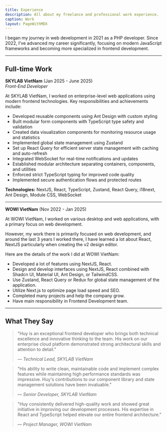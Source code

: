 ```yaml
---
title: Experience
description: All about my freelance and professional work experience.
caption: Work
layout: PageWithMDX
---
```


I began my journey in web development in 2021 as a PHP developer. Since 2022, I've advanced my career significantly, focusing on modern JavaScript frameworks and becoming more specialized in frontend development.

---

## Full-time Work

**SKYLAB VietNam** (Jan 2025 - June 2025)  
_Front-End Developer_

At SKYLAB VietNam, I worked on enterprise-level web applications using modern frontend technologies. Key responsibilities and achievements include:

- Developed reusable components using Ant Design with custom styling
- Built modular form components with TypeScript type safety and validation
- Created data visualization components for monitoring resource usage and statistics
- Implemented global state management using Zustand
- Set up React Query for efficient server state management with caching and auto-refresh
- Integrated WebSocket for real-time notifications and updates
- Established modular architecture separating containers, components, and utilities
- Enforced strict TypeScript typing for improved code quality
- Implemented secure authentication flows and protected routes

**Technologies:** NextJS, React, TypeScript, Zustand, React Query, i18next, Ant Design, Module CSS, WebSocket

---

**WOWI VietNam** (Nov 2022 - Jan 2025)

At WOWI VietNam, I worked on various desktop and web applications, with a primary focus on web development.

However, my work there is primarily focused on web development, and around the last 3 years I worked there, I have learned a lot about React, NextJS particularly when creating the v2 design editor.

Here are the details of the work I did at WOWI VietNam:

- Developed a lot of features using NextJS, React.
- Design and develop interfaces using NextJS, React combined with Shadcn UI, Material UI, Ant Design, or TailwindCSS.
- Use Zustand, React Query or Redux for global state management of the application.
- Utilize Next.js to optimize page load speed and SEO.
- Completed many projects and help the company grow.
- Have main responsibility in Frontend Development team.

---

## What They Say

> "Huy is an exceptional frontend developer who brings both technical excellence and innovative thinking to the team. His work on our enterprise cloud platform demonstrated strong architectural skills and attention to detail."
>
> &mdash; _Technical Lead, SKYLAB VietNam_

> "His ability to write clean, maintainable code and implement complex features while maintaining high performance standards was impressive. Huy's contributions to our component library and state management solutions have been invaluable."
>
> &mdash; _Senior Developer, SKYLAB VietNam_

> "Huy consistently delivered high-quality work and showed great initiative in improving our development processes. His expertise in React and TypeScript helped elevate our entire frontend architecture."
>
> &mdash; _Project Manager, WOWI VietNam_
